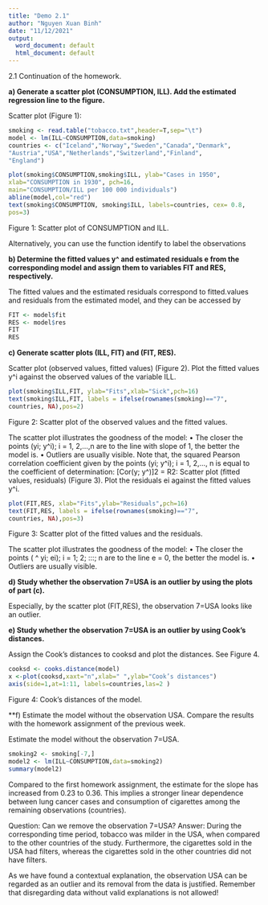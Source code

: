 ---
title: "Demo 2.1"
author: "Nguyen Xuan Binh"
date: "11/12/2021"
output:
  word_document: default
  html_document: default
---

2.1 Continuation of the homework.

**a) Generate a scatter plot (CONSUMPTION, ILL). Add the estimated regression line
to the figure.**

Scatter plot (Figure 1):
```{r}
smoking <- read.table("tobacco.txt",header=T,sep="\t")
model <- lm(ILL~CONSUMPTION,data=smoking)
countries <- c("Iceland","Norway","Sweden","Canada","Denmark",
"Austria","USA","Netherlands","Switzerland","Finland",
"England")

plot(smoking$CONSUMPTION,smoking$ILL, ylab="Cases in 1950",
xlab="CONSUMPTION in 1930", pch=16,
main="CONSUMPTION/ILL per 100 000 individuals")
abline(model,col="red")
text(smoking$CONSUMPTION, smoking$ILL, labels=countries, cex= 0.8,
pos=3)
```
Figure 1: Scatter plot of CONSUMPTION and ILL.

Alternatively, you can use the function identify to label the observations

**b) Determine the fitted values y^ and estimated residuals e from the corresponding model and assign them to variables FIT and RES, respectively.**

The fitted values and the estimated residuals correspond to fitted.values and
residuals from the estimated model, and they can be accessed by
```{r}
FIT <- model$fit
RES <- model$res
FIT 
RES
```

**c) Generate scatter plots (ILL, FIT) and (FIT, RES).**

Scatter plot (observed values, fitted values) (Figure 2).
Plot the fitted values y^i against the observed values of the variable ILL.
```{r}
plot(smoking$ILL,FIT, ylab="Fits",xlab="Sick",pch=16)
text(smoking$ILL,FIT, labels = ifelse(rownames(smoking)=="7",
countries, NA),pos=2)
```
Figure 2: Scatter plot of the observed values and the fitted values.

The scatter plot illustrates the goodness of the model:
• The closer the points (yi; y^i); i = 1, 2,...,n are to the line with slope of 1, the better the model is.
• Outliers are usually visible.
Note that, the squared Pearson correlation coefficient given by the points (yi; y^i); i = 1, 2,..., n is equal to the coefficient of determination:
[Cor(y; y^)]2 = R2:
Scatter plot (fitted values, residuals) (Figure 3). Plot the residuals ei against the
fitted values y^i.
```{r}
plot(FIT,RES, xlab="Fits",ylab="Residuals",pch=16)
text(FIT,RES, labels = ifelse(rownames(smoking)=="7",
countries, NA),pos=3)
```
Figure 3: Scatter plot of the fitted values and the residuals.

The scatter plot illustrates the goodness of the model:
• The closer the points ( ^ yi; ei); i = 1; 2; :::; n are to the line e = 0, the better the
model is.
• Outliers are usually visible.

**d) Study whether the observation 7=USA is an outlier by using the plots of part (c).**

Especially, by the scatter plot (FIT,RES), the observation 7=USA looks like an
outlier.

**e) Study whether the observation 7=USA is an outlier by using Cook’s distances.**

Assign the Cook’s distances to cooksd and plot the distances. See Figure 4.

```{r}
cooksd <- cooks.distance(model)
x <-plot(cooksd,xaxt="n",xlab=" ",ylab="Cook’s distances")
axis(side=1,at=1:11, labels=countries,las=2 )
```
Figure 4: Cook’s distances of the model.

**f) Estimate the model without the observation USA. Compare the results with the
homework assignment of the previous week.

Estimate the model without the observation 7=USA.
```{r}
smoking2 <- smoking[-7,]
model2 <- lm(ILL~CONSUMPTION,data=smoking2)
summary(model2)
```
Compared to the first homework assignment, the estimate for the slope has increased from 0.23 to 0.36. This implies a stronger linear dependence between lung cancer cases and consumption of cigarettes among the remaining observations (countries).

Question: Can we remove the observation 7=USA?
Answer: During the corresponding time period, tobacco was milder in the USA,
when compared to the other countries of the study. Furthermore, the cigarettes sold in the USA had filters, whereas the cigarettes sold in the other countries did not have filters.

As we have found a contextual explanation, the observation USA can be regarded as an outlier and its removal from the data is justified. Remember that disregarding data without valid explanations is not allowed!
